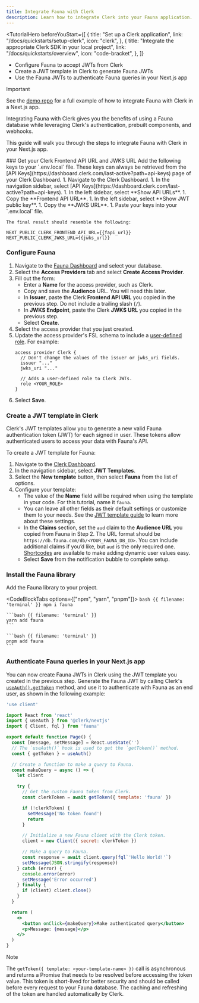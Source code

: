 ```yaml
---
title: Integrate Fauna with Clerk
description: Learn how to integrate Clerk into your Fauna application.
---
```


<TutorialHero
  beforeYouStart={[
    {
      title: "Set up a Clerk application",
      link: "/docs/quickstarts/setup-clerk",
      icon: "clerk",
    },
    {
      title: "Integrate the appropriate Clerk SDK in your local project",
      link: "/docs/quickstarts/overview",
      icon: "code-bracket",
    },
  ]}
>
  - Configure Fauna to accept JWTs from Clerk
  - Create a JWT template in Clerk to generate Fauna JWTs
  - Use the Fauna JWTs to authenticate Fauna queries in your Next.js app
</TutorialHero>

> [!IMPORTANT]
> See the [demo repo](https://github.com/clerk/clerk-fauna-nextjs) for a full example of how to integrate Fauna with Clerk in a Next.js app.

Integrating Fauna with Clerk gives you the benefits of using a Fauna database while leveraging Clerk's authentication, prebuilt components, and webhooks.

This guide will walk you through the steps to integrate Fauna with Clerk in your Next.js app.

<Steps>
  ### Get your Clerk Frontend API URL and JWKS URL

  <SignedIn>
    Add the following keys to your `.env.local` file. These keys can always be retrieved from the [API Keys](https://dashboard.clerk.com/last-active?path=api-keys) page of your Clerk Dashboard.
  </SignedIn>

  <SignedOut>
    1. Navigate to the Clerk Dashboard.
    1. In the navigation sidebar, select [API Keys](https://dashboard.clerk.com/last-active?path=api-keys).
    1. In the left sidebar, select **Show API URLs**.
    1. Copy the **Frontend API URL**.
    1. In the left sidebar, select **Show JWT public key**.
    1. Copy the **JWKS URL**.
    1. Paste your keys into your `.env.local` file.

    The final result should resemble the following:
  </SignedOut>

  ```env {{ filename: '.env.local' }}
  NEXT_PUBLIC_CLERK_FRONTEND_API_URL={{fapi_url}}
  NEXT_PUBLIC_CLERK_JWKS_URL={{jwks_url}}
  ```

  ### Configure Fauna

  1. Navigate to the [Fauna Dashboard](https://dashboard.fauna.com/) and select your database.
  1. Select the **Access Providers** tab and select **Create Access Provider**.
  1. Fill out the form:
     - Enter a **Name** for the access provider, such as Clerk.
     - Copy and save the **Audience** URL. You will need this later.
     - In **Issuer**, paste the Clerk **Frontend API URL** you copied in the previous step. Do not include a trailing slash (`/`).
     - In **JWKS Endpoint**, paste the Clerk **JWKS URL** you copied in the previous step.
     - Select **Create**.
  1. Select the access provider that you just created.
  1. Update the access provider's FSL schema to include a [user-defined role](https://docs.fauna.com/fauna/current/learn/security/roles/). For example:
     ```fsl {{ mark: [6, 7] }}
     access provider Clerk {
       // Don't change the values of the issuer or jwks_uri fields.
       issuer "..."
       jwks_uri "..."

       // Adds a user-defined role to Clerk JWTs.
       role <YOUR_ROLE>
     }
     ```
  1. Select **Save**.

  ### Create a JWT template in Clerk

  Clerk's JWT templates allow you to generate a new valid Fauna authentication token (JWT) for each signed in user. These tokens allow authenticated users to access your data with Fauna's API.

  To create a JWT template for Fauna:

  1. Navigate to the [Clerk Dashboard](https://dashboard.clerk.com/last-active?path=jwt-templates).
  1. In the navigation sidebar, select **JWT Templates**.
  1. Select the **New template** button, then select **Fauna** from the list of options.
  1. Configure your template:
     - The value of the **Name** field will be required when using the template in your code. For this tutorial, name it `fauna`.
     - You can leave all other fields as their default settings or customize them to your needs. See the [JWT template guide](/docs/backend-requests/making/jwt-templates#creating-a-template) to learn more about these settings.
     - In the **Claims** section, set the `aud` claim to the **Audience URL** you copied from Fauna in Step 2. The URL format should be `https://db.fauna.com/db/<YOUR_FAUNA_DB_ID>`. You can include additional claims if you’d like, but `aud` is the only required one. [Shortcodes](/docs/backend-requests/making/jwt-templates#shortcodes) are available to make adding dynamic user values easy.
     - Select **Save** from the notification bubble to complete setup.

  ### Install the Fauna library

  Add the Fauna library to your project.

  <CodeBlockTabs options={["npm", "yarn", "pnpm"]}>
    ```bash {{ filename: 'terminal' }}
    npm i fauna
    ```

    ```bash {{ filename: 'terminal' }}
    yarn add fauna
    ```

    ```bash {{ filename: 'terminal' }}
    pnpm add fauna
    ```
  </CodeBlockTabs>

  ### Authenticate Fauna queries in your Next.js app

  You can now create Fauna JWTs in Clerk using the JWT template you created in the previous step. Generate the Fauna JWT by calling Clerk's [`useAuth().getToken`](/docs/references/react/use-auth) method, and use it to authenticate with Fauna as an end user, as shown in the following example:

  ```jsx {{ filename: 'app/page.tsx' }}
  'use client'

  import React from 'react'
  import { useAuth } from '@clerk/nextjs'
  import { Client, fql } from 'fauna'

  export default function Page() {
    const [message, setMessage] = React.useState('')
    // The `useAuth()` hook is used to get the `getToken()` method.
    const { getToken } = useAuth()

    // Create a function to make a query to Fauna.
    const makeQuery = async () => {
      let client

      try {
        // Get the custom Fauna token from Clerk.
        const clerkToken = await getToken({ template: 'fauna' })

        if (!clerkToken) {
          setMessage('No token found')
          return
        }

        // Initialize a new Fauna client with the Clerk token.
        client = new Client({ secret: clerkToken })

        // Make a query to Fauna.
        const response = await client.query(fql`'Hello World!'`)
        setMessage(JSON.stringify(response))
      } catch (error) {
        console.error(error)
        setMessage('Error occurred')
      } finally {
        if (client) client.close()
      }
    }

    return (
      <>
        <button onClick={makeQuery}>Make authenticated query</button>
        <p>Message: {message}</p>
      </>
    )
  }
  ```

  > [!NOTE]
  > The `getToken({ template: <your-template-name> })` call is asynchronous and returns a Promise that needs to be resolved before accessing the token value. This token is short-lived for better security and should be called before every request to your Fauna database. The caching and refreshing of the token are handled automatically by Clerk.
</Steps>
